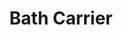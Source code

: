 ---
title: "Bath Carrier"
subtitle: ""
creator: ""
categories: ["bath"]
featuredImage: "../src/assets/images/item/bath/DSC03041.png"
views: ["../src/assets/images/item/bath/DSC03041.png","../src/assets/images/item/bath/DSC03042.png","../src/assets/images/item/bath/DSC03043.png","../src/assets/images/item/bath/DSC03044.png"]
nextItem: []
---